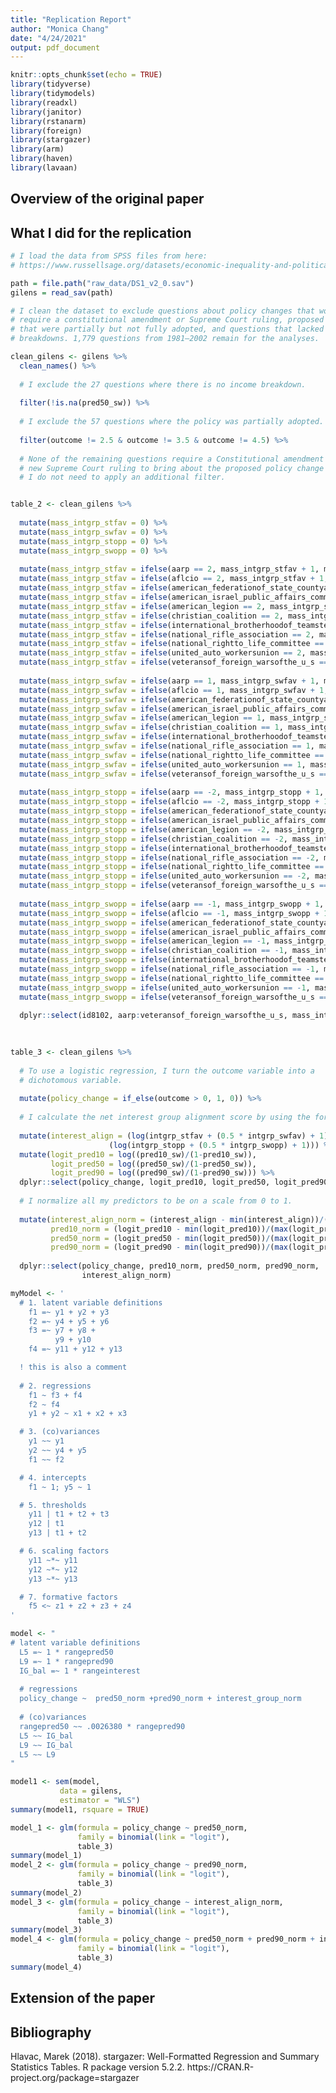 ```yaml
---
title: "Replication Report"
author: "Monica Chang"
date: "4/24/2021"
output: pdf_document
---
```


```r
knitr::opts_chunk$set(echo = TRUE)
library(tidyverse)
library(tidymodels)
library(readxl)
library(janitor)
library(rstanarm)
library(foreign)
library(stargazer)
library(arm)
library(haven)
library(lavaan)
```

## Overview of the original paper

## What I did for the replication

```r
# I load the data from SPSS files from here:
# https://www.russellsage.org/datasets/economic-inequality-and-political-representation 

path = file.path("raw_data/DS1_v2_0.sav")
gilens = read_sav(path)

# I clean the dataset to exclude questions about policy changes that would
# require a constitutional amendment or Supreme Court ruling, proposed changes 
# that were partially but not fully adopted, and questions that lacked income 
# breakdowns. 1,779 questions from 1981–2002 remain for the analyses.

clean_gilens <- gilens %>%
  clean_names() %>%
  
  # I exclude the 27 questions where there is no income breakdown.
  
  filter(!is.na(pred50_sw)) %>%
  
  # I exclude the 57 questions where the policy was partially adopted.
  
  filter(outcome != 2.5 & outcome != 3.5 & outcome != 4.5) %>%
  
  # None of the remaining questions require a Constitutional amendment or a 
  # new Supreme Court ruling to bring about the proposed policy change - so
  # I do not need to apply an additional filter.

```

```r
```

```r

table_2 <- clean_gilens %>%
  
  mutate(mass_intgrp_stfav = 0) %>%
  mutate(mass_intgrp_swfav = 0) %>%
  mutate(mass_intgrp_stopp = 0) %>%
  mutate(mass_intgrp_swopp = 0) %>%
 
  mutate(mass_intgrp_stfav = ifelse(aarp == 2, mass_intgrp_stfav + 1, mass_intgrp_stfav)) %>%
  mutate(mass_intgrp_stfav = ifelse(aflcio == 2, mass_intgrp_stfav + 1, mass_intgrp_stfav)) %>%
  mutate(mass_intgrp_stfav = ifelse(american_federationof_state_countyand_municipal_employees == 2, mass_intgrp_stfav + 1, mass_intgrp_stfav)) %>%
  mutate(mass_intgrp_stfav = ifelse(american_israel_public_affairs_committee == 2, mass_intgrp_stfav + 1, mass_intgrp_stfav)) %>%
  mutate(mass_intgrp_stfav = ifelse(american_legion == 2, mass_intgrp_stfav + 1, mass_intgrp_stfav)) %>%
  mutate(mass_intgrp_stfav = ifelse(christian_coalition == 2, mass_intgrp_stfav + 1, mass_intgrp_stfav)) %>%
  mutate(mass_intgrp_stfav = ifelse(international_brotherhoodof_teamsters == 2, mass_intgrp_stfav + 1, mass_intgrp_stfav)) %>%
  mutate(mass_intgrp_stfav = ifelse(national_rifle_association == 2, mass_intgrp_stfav + 1, mass_intgrp_stfav)) %>%
  mutate(mass_intgrp_stfav = ifelse(national_rightto_life_committee == 2, mass_intgrp_stfav + 1, mass_intgrp_stfav)) %>%
  mutate(mass_intgrp_stfav = ifelse(united_auto_workersunion == 2, mass_intgrp_stfav + 1, mass_intgrp_stfav)) %>%
  mutate(mass_intgrp_stfav = ifelse(veteransof_foreign_warsofthe_u_s == 2, mass_intgrp_stfav + 1, mass_intgrp_stfav)) %>%
  
  mutate(mass_intgrp_swfav = ifelse(aarp == 1, mass_intgrp_swfav + 1, mass_intgrp_swfav)) %>%
  mutate(mass_intgrp_swfav = ifelse(aflcio == 1, mass_intgrp_swfav + 1, mass_intgrp_swfav)) %>%
  mutate(mass_intgrp_swfav = ifelse(american_federationof_state_countyand_municipal_employees == 1, mass_intgrp_swfav + 1, mass_intgrp_swfav)) %>%
  mutate(mass_intgrp_swfav = ifelse(american_israel_public_affairs_committee == 1, mass_intgrp_swfav + 1, mass_intgrp_swfav)) %>%
  mutate(mass_intgrp_swfav = ifelse(american_legion == 1, mass_intgrp_swfav + 1, mass_intgrp_swfav)) %>%
  mutate(mass_intgrp_swfav = ifelse(christian_coalition == 1, mass_intgrp_swfav + 1, mass_intgrp_swfav)) %>%
  mutate(mass_intgrp_swfav = ifelse(international_brotherhoodof_teamsters == 1, mass_intgrp_swfav + 1, mass_intgrp_swfav)) %>%
  mutate(mass_intgrp_swfav = ifelse(national_rifle_association == 1, mass_intgrp_swfav + 1, mass_intgrp_swfav)) %>%
  mutate(mass_intgrp_swfav = ifelse(national_rightto_life_committee == 1, mass_intgrp_swfav + 1, mass_intgrp_swfav)) %>%
  mutate(mass_intgrp_swfav = ifelse(united_auto_workersunion == 1, mass_intgrp_swfav + 1, mass_intgrp_swfav)) %>%
  mutate(mass_intgrp_swfav = ifelse(veteransof_foreign_warsofthe_u_s == 1, mass_intgrp_swfav + 1, mass_intgrp_swfav)) %>%
  
  mutate(mass_intgrp_stopp = ifelse(aarp == -2, mass_intgrp_stopp + 1, mass_intgrp_stopp)) %>%
  mutate(mass_intgrp_stopp = ifelse(aflcio == -2, mass_intgrp_stopp + 1, mass_intgrp_stopp)) %>%
  mutate(mass_intgrp_stopp = ifelse(american_federationof_state_countyand_municipal_employees == -2, mass_intgrp_stopp + 1, mass_intgrp_stopp)) %>%
  mutate(mass_intgrp_stopp = ifelse(american_israel_public_affairs_committee == -2, mass_intgrp_stopp + 1, mass_intgrp_stopp)) %>%
  mutate(mass_intgrp_stopp = ifelse(american_legion == -2, mass_intgrp_stopp + 1, mass_intgrp_stopp)) %>%
  mutate(mass_intgrp_stopp = ifelse(christian_coalition == -2, mass_intgrp_stopp + 1, mass_intgrp_stopp)) %>%
  mutate(mass_intgrp_stopp = ifelse(international_brotherhoodof_teamsters == -2, mass_intgrp_stopp + 1, mass_intgrp_stopp)) %>%
  mutate(mass_intgrp_stopp = ifelse(national_rifle_association == -2, mass_intgrp_stopp + 1, mass_intgrp_stopp)) %>%
  mutate(mass_intgrp_stopp = ifelse(national_rightto_life_committee == -2, mass_intgrp_stopp + 1, mass_intgrp_stopp)) %>%
  mutate(mass_intgrp_stopp = ifelse(united_auto_workersunion == -2, mass_intgrp_stopp + 1, mass_intgrp_stopp)) %>%
  mutate(mass_intgrp_stopp = ifelse(veteransof_foreign_warsofthe_u_s == -2, mass_intgrp_stopp + 1, mass_intgrp_stopp)) %>%
  
  mutate(mass_intgrp_swopp = ifelse(aarp == -1, mass_intgrp_swopp + 1, mass_intgrp_swopp)) %>%
  mutate(mass_intgrp_swopp = ifelse(aflcio == -1, mass_intgrp_swopp + 1, mass_intgrp_swopp)) %>%
  mutate(mass_intgrp_swopp = ifelse(american_federationof_state_countyand_municipal_employees == -1, mass_intgrp_swopp + 1, mass_intgrp_swopp)) %>%
  mutate(mass_intgrp_swopp = ifelse(american_israel_public_affairs_committee == -1, mass_intgrp_swopp + 1, mass_intgrp_swopp)) %>%
  mutate(mass_intgrp_swopp = ifelse(american_legion == -1, mass_intgrp_swopp + 1, mass_intgrp_swopp)) %>%
  mutate(mass_intgrp_swopp = ifelse(christian_coalition == -1, mass_intgrp_swopp + 1, mass_intgrp_swopp)) %>%
  mutate(mass_intgrp_swopp = ifelse(international_brotherhoodof_teamsters == -1, mass_intgrp_swopp + 1, mass_intgrp_swopp)) %>%
  mutate(mass_intgrp_swopp = ifelse(national_rifle_association == -1, mass_intgrp_swopp + 1, mass_intgrp_swopp)) %>%
  mutate(mass_intgrp_swopp = ifelse(national_rightto_life_committee == -1, mass_intgrp_swopp + 1, mass_intgrp_swopp)) %>%
  mutate(mass_intgrp_swopp = ifelse(united_auto_workersunion == -1, mass_intgrp_swopp + 1, mass_intgrp_swopp)) %>%
  mutate(mass_intgrp_swopp = ifelse(veteransof_foreign_warsofthe_u_s == -1, mass_intgrp_swopp + 1, mass_intgrp_swopp)) %>%
  
  dplyr::select(id8102, aarp:veteransof_foreign_warsofthe_u_s, mass_intgrp_stfav, mass_intgrp_stopp, mass_intgrp_swfav, mass_intgrp_swopp)
  
 


```

```r
table_3 <- clean_gilens %>%
  
  # To use a logistic regression, I turn the outcome variable into a 
  # dichotomous variable.
  
  mutate(policy_change = if_else(outcome > 0, 1, 0)) %>%
  
  # I calculate the net interest group alignment score by using the formula described in the paper.
  
  mutate(interest_align = (log(intgrp_stfav + (0.5 * intgrp_swfav) + 1)) - 
                      (log(intgrp_stopp + (0.5 * intgrp_swopp) + 1))) %>%
  mutate(logit_pred10 = log((pred10_sw)/(1-pred10_sw)),
         logit_pred50 = log((pred50_sw)/(1-pred50_sw)),
         logit_pred90 = log((pred90_sw)/(1-pred90_sw))) %>%
  dplyr::select(policy_change, logit_pred10, logit_pred50, logit_pred90, interest_align) %>%
  
  # I normalize all my predictors to be on a scale from 0 to 1.
  
  mutate(interest_align_norm = (interest_align - min(interest_align))/(max(interest_align) - min(interest_align)),
         pred10_norm = (logit_pred10 - min(logit_pred10))/(max(logit_pred10) - min(logit_pred10)),
         pred50_norm = (logit_pred50 - min(logit_pred50))/(max(logit_pred50) - min(logit_pred50)),
         pred90_norm = (logit_pred90 - min(logit_pred90))/(max(logit_pred90) - min(logit_pred90))) %>%
         
  dplyr::select(policy_change, pred10_norm, pred50_norm, pred90_norm, 
                interest_align_norm)

myModel <- '
  # 1. latent variable definitions
    f1 =~ y1 + y2 + y3
    f2 =~ y4 + y5 + y6
    f3 =~ y7 + y8 + 
          y9 + y10 
    f4 =~ y11 + y12 + y13

  ! this is also a comment
 
  # 2. regressions
    f1 ~ f3 + f4
    f2 ~ f4
    y1 + y2 ~ x1 + x2 + x3

  # 3. (co)variances
    y1 ~~ y1
    y2 ~~ y4 + y5 
    f1 ~~ f2

  # 4. intercepts
    f1 ~ 1; y5 ~ 1

  # 5. thresholds
    y11 | t1 + t2 + t3
    y12 | t1
    y13 | t1 + t2

  # 6. scaling factors
    y11 ~*~ y11
    y12 ~*~ y12
    y13 ~*~ y13

  # 7. formative factors
    f5 <~ z1 + z2 + z3 + z4
'

model <- "
# latent variable definitions
  L5 =~ 1 * rangepred50
  L9 =~ 1 * rangepred90
  IG_bal =~ 1 * rangeinterest
  
  # regressions
  policy_change ~  pred50_norm +pred90_norm + interest_group_norm
 
  # (co)variances
  rangepred50 ~~ .0026380 * rangepred90
  L5 ~~ IG_bal
  L9 ~~ IG_bal
  L5 ~~ L9
"

model1 <- sem(model,
           data = gilens,
           estimator = "WLS")
summary(model1, rsquare = TRUE)

model_1 <- glm(formula = policy_change ~ pred50_norm, 
               family = binomial(link = "logit"), 
               table_3)
summary(model_1)
model_2 <- glm(formula = policy_change ~ pred90_norm, 
               family = binomial(link = "logit"), 
               table_3)
summary(model_2)
model_3 <- glm(formula = policy_change ~ interest_align_norm, 
               family = binomial(link = "logit"), 
               table_3)
summary(model_3)
model_4 <- glm(formula = policy_change ~ pred50_norm + pred90_norm + interest_align_norm, 
               family = binomial(link = "logit"), 
               table_3)
summary(model_4)
```

## Extension of the paper

## Bibliography

Hlavac, Marek (2018). stargazer: Well-Formatted Regression and Summary Statistics
Tables. R package version 5.2.2. https://CRAN.R-project.org/package=stargazer



